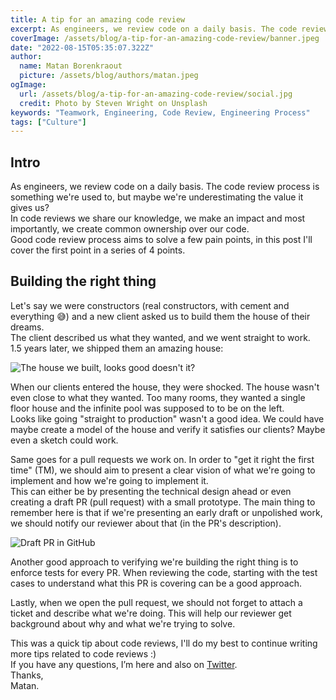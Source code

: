 ```yaml
---
title: A tip for an amazing code review
excerpt: As engineers, we review code on a daily basis. The code review process is something we're used to, but maybe we're underestimating the value it gives us?
coverImage: /assets/blog/a-tip-for-an-amazing-code-review/banner.jpeg
date: "2022-08-15T05:35:07.322Z"
author:
  name: Matan Borenkraout
  picture: /assets/blog/authors/matan.jpeg
ogImage:
  url: /assets/blog/a-tip-for-an-amazing-code-review/social.jpg
  credit: Photo by Steven Wright on Unsplash
keywords: "Teamwork, Engineering, Code Review, Engineering Process"
tags: ["Culture"]
---
```


## Intro

As engineers, we review code on a daily basis. The code review process is something we're used to, but maybe we're underestimating the value it gives us?  
In code reviews we share our knowledge, we make an impact and most importantly, we create common ownership over our code.  
Good code review process aims to solve a few pain points, in this post I'll cover the first point in a series of 4 points.

## Building the right thing

Let's say we were constructors (real constructors, with cement and everything 😅) and a new client asked us to build them the house of their dreams.  
The client described us what they wanted, and we went straight to work.  
1.5 years later, we shipped them an amazing house:

![The house we built, looks good doesn't it?](/assets/blog/a-tip-for-an-amazing-code-review/house.jpeg)

When our clients entered the house, they were shocked. The house wasn't even close to what they wanted. Too many rooms, they wanted a single floor house and the infinite pool was supposed to to be on the left.  
Looks like going "straight to production" wasn't a good idea. We could have maybe create a model of the house and verify it satisfies our clients? Maybe even a sketch could work.

Same goes for a pull requests we work on. In order to "get it right the first time" (TM), we should aim to present a clear vision of what we're going to implement and how we're going to implement it.  
This can either be by presenting the technical design ahead or even creating a draft PR (pull request) with a small prototype. The main thing to remember here is that if we're presenting an early draft or unpolished work, we should notify our reviewer about that (in the PR's description).

![Draft PR in GitHub](/assets/blog/a-tip-for-an-amazing-code-review/draft-pr.png)

Another good approach to verifying we're building the right thing is to enforce tests for every PR. When reviewing the code, starting with the test cases to understand what this PR is covering can be a good approach.

Lastly, when we open the pull request, we should not forget to attach a ticket and describe what we're doing. This will help our reviewer get background about why and what we're trying to solve.

This was a quick tip about code reviews, I'll do my best to continue writing more tips related to code reviews :)  
If you have any questions, I’m here and also on [Twitter](https://twitter.com/matanbobi).  
Thanks,  
Matan.
